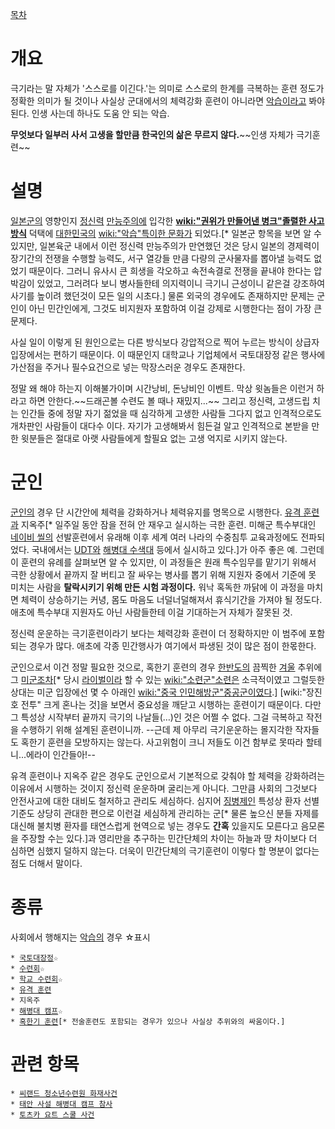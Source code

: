[[목차]]

= 개요 =
극기라는 말 자체가 '스스로를 이긴다.'는 의미로 스스로의 한계를 극복하는 훈련 정도가 정확한 의미가 될 것이나 사실상 군대에서의 체력강화 훈련이 아니라면 [[악습]]이라고 봐야된다. 인생 사는데 하나도 도움 안 되는 악습.

'''무엇보다 일부러 사서 고생을 할만큼 한국인의 삶은 무르지 않다.'''~~인생 자체가 극기훈련~~

= 설명 =
[[일본군]]의 영향인지 [[정신력]] [[만능주의]]에 입각한 '''[[wiki:"권위가 만들어낸 병크"졸렬한 사고방식]]''' 덕택에 [[대한민국]]의 [[wiki:"악습"특이한 문화]]가 되었다.[* 일본군 항목을 보면 알 수 있지만, 일본육군 내에서 이런 정신력 만능주의가 만연했던 것은 당시 일본의 경제력이 장기간의 전쟁을 수행할 능력도, 서구 열강들 만큼 다량의 군사물자를 뽑아낼 능력도 없었기 때문이다. 그러니 유사시 큰 희생을 각오하고 속전속결로 전쟁을 끝내야 한다는 압박감이 있었고, 그러려다 보니 병사들한테 의지력이니 극기니 근성이니 같은걸 강조하여 사기를 높이려 했던것이 모든 일의 시초다.]
물론 외국의 경우에도 존재하지만 문제는 군인이 아닌 민간인에게, 그것도 비지원자 포함하여 이걸 강제로 시행한다는 점이 가장 큰 문제다.

사실 일이 이렇게 된 원인으로는 다른 방식보다 강압적으로 찍어 누르는 방식이 상급자 입장에서는 편하기 때문이다. 이 때문인지 대학교나 기업체에서 국토대장정 같은 행사에 가산점을 주거나 필수요건으로 넣는 막장스러운 경우도 존재한다.

정말 왜 해야 하는지 이해불가이며 시간낭비, 돈낭비인 이벤트. 막상 윗놈들은 이런거 하라고 하면 안한다.~~드래곤볼 수련도 볼 때나 재밌지...~~ 그리고 정신력, 고생드립 치는 인간들 중에 정말 자기 젊었을 때 심각하게 고생한 사람들 그다지 없고 인격적으로도 개차판인 사람들이 대다수 이다. 자기가 고생해봐서 힘든걸 알고 인격적으로 본받을 만한 윗분들은 절대로 아랫 사람들에게 할필요 없는 고생 억지로 시키지 않는다. 
= 군인 =
[[군인]]의 경우 단 시간안에 체력을 강화하거나 체력유지를 명목으로 시행한다. [[유격 훈련]]과 지옥주[* 일주일 동안 잠을 전혀 안 재우고 실시하는 극한 훈련. 미해군 특수부대인 [[네이비 씰]]의 선발훈련에서 유래해 이후 세계 여러 나라의 수중침투 교육과정에도 전파되었다. 국내에서는 [[해군 특수전전단|UDT]]와 [[대한민국 해병대/수색대|해병대 수색대]] 등에서 실시하고 있다.]가 아주 좋은 예. 그런데 이 훈련의 유례를 살펴보면 알 수 있지만, 이 과정들은 원래 특수임무를 맡기기 위해서 극한 상황에서 끝까지 잘 버티고 잘 싸우는 병사를 뽑기 위해 지원자 중에서 기준에 못 미치는 사람을 '''탈락시키기 위해 만든 시험 과정이다.''' 워낙 혹독한 까닭에 이 과정을 마치면 체력이 상승하기는 커녕, 몸도 마음도 너덜너덜해져서 휴식기간을 가져야 될 정도다. 애초에 특수부대 지원자도 아닌 사람들한테 이걸 기대하는거 자체가 잘못된 것.

정신력 운운하는 극기훈련이라기 보다는 체력강화 훈련이 더 정확하지만 이 범주에 포함되는 경우가 많다. 애초에 각종 민간행사가 여기에서 파생된 것이 많은 점이 한몫한다.

군인으로서 이건 정말 필요한 것으로, 혹한기 훈련의 경우 [[한반도]]의 끔찍한 [[겨울]] 추위에 그 [[미군]]조차[* 당시 [[라이벌]]이라 할 수 있는 [[wiki:"소련군"소련]]은 소극적이였고 그럴듯한 상대는 미군 입장에선 몇 수 아래인 [[wiki:"중국 인민해방군"중공군]]이였다.] [wiki:"장진호 전투" 크게 혼나는 것]을 보면서 중요성을 깨닫고 시행하는 훈련이기 때문이다. 다만 그 특성상 시작부터 끝까지 극기의 나날들(…)인 것은 어쩔 수 없다. 그걸 극복하고 작전을 수행하기 위해 설계된 훈련이니까. --근데 제 아무리 극기운운하는 몰지각한 작자들도 혹한기 훈련을 모방하지는 않는다. 사고위험이 크니 저들도 이건 함부로 못따라 할테니...에라이 인간들아!--

유격 훈련이나 지옥주 같은 경우도 군인으로서 기본적으로 갖춰야 할 체력을 강화하려는 이유에서 시행하는 것이지 정신력 운운하며 굴리는게 아니다. 그만큼 사회의 그것보다 안전사고에 대한 대비도 철저하고 관리도 세심하다. 심지어 [[징병제]]인 특성상 환자 선별기준도 상당히 관대한 편으로 이런걸 세심하게 관리하는 군[* 물론 높으신 분들 자제를 대신해 불치병 환자를 태연스럽게 현역으로 넣는 경우도 '''간혹''' 있을지도 모른다고 음모론을 주장할 수는 있다.]과 영리만을 추구하는 민간단체의 차이는 하늘과 땅 차이보다 더 심하면 심했지 덜하지 않는다. 더욱이 민간단체의 극기훈련이 이렇다 할 명분이 없다는 점도 더해서 말이다.

= 종류 =
사회에서 행해지는 [[악습]]의 경우 ☆표시

 * [[국토대장정]]☆
 * [[수련회]]☆
 * [[학교 수련회]]☆
 * [[유격 훈련]]
 * 지옥주
 * [[해병대 캠프]]☆
 * [[혹한기 훈련]][* 전술훈련도 포함되는 경우가 있으나 사실상 추위와의 싸움이다.]

= 관련 항목 =
 * [[씨랜드 청소년수련원 화재사건]]
 * [[태안 사설 해병대 캠프 참사]]
 * [[토츠카 요트 스쿨 사건]]
